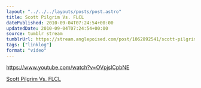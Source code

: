```yaml
---
layout: "../../../layouts/posts/post.astro"
title: Scott Pilgrim Vs. FLCL
datePublished: 2010-09-04T07:24:54+00:00
updatedDate: 2010-09-04T07:24:54+00:00
source: tumblr stream
tumblrUrl: https://stream.anglepoised.com/post/1062892541/scott-pilgrim-vs-flcl
tags: ["linklog"]
format: "video"
---
```


https://www.youtube.com/watch?v=OVpjslCpbNE

[Scott Pilgrim Vs. FLCL][1]

[1]: https://www.youtube.com/watch?v=OVpjslCpbNE
